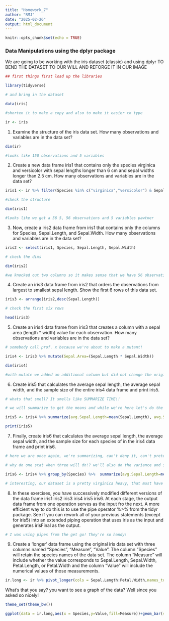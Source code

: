 ```yaml
---
title: "Homework_7"
author: "RMJ"
date: "2025-02-26"
output: html_document
---
```


```r
knitr::opts_chunk$set(echo = TRUE)
```


### Data Manipulations using the dplyr package


We are going to be working with the iris dataset (classic) and using dplyr TO BEND THE DATASET TO OUR WILL AND REFORGE IT IN OUR IMAGE

```r

## first things first load up the libraries

library(tidyverse)

# and bring in the dataset

data(iris)

#shorten it to make a copy and also to make it easier to type

ir <- iris

```

1. Examine the structure of the iris data set. How many observations and variables are in the data set?

```r


dim(ir)

#looks like 150 observations and 5 variables 


```
2. Create a new data frame iris1 that contains only the species virginica and versicolor with sepal lengths longer than 6 cm and sepal widths longer than 2.5 cm. How many observations and variables are in the data set?

``` r

iris1 <- ir %>% filter(Species %in% c("virginica","versicolor") & Sepal.Length > 6 & Sepal.Width > 2.5)

#check the structure

dim(iris1)

#looks like we got a 56 5, 56 observations and 5 variables pawtner


```

3. Now, create a iris2 data frame from iris1 that contains only the columns for Species, Sepal.Length, and Sepal.Width. How many observations and variables are in the data set?

```r

iris2 <- select(iris1, Species, Sepal.Length, Sepal.Width)

# check the dims

dim(iris2)

#we knocked out two columns so it makes sense that we have 56 observations still but only 3 variables

```

4. Create an iris3 data frame from iris2 that orders the observations from largest to smallest sepal length. Show the first 6 rows of this data set.

``` r

iris3 <- arrange(iris2,desc(Sepal.Length))

# check the first six rows

head(iris3)

```

5. Create an iris4 data frame from iris3 that creates a column with a sepal area (length * width) value for each observation. How many observations and variables are in the data set?

```r

# somebody call prof. x because we're about to make a mutant!

iris4 <- iris3 %>% mutate(Sepal.Area=(Sepal.Length * Sepal.Width))

dim(iris4)

#with mutate we added an additional column but did not change the original number of observations thus we have 56 observations and 4 variables (one with that new variable smell)


```

6. Create iris5 that calculates the average sepal length, the average sepal width, and the sample size of the entire iris4 data frame and print iris5.

``` r

# whats that smell? It smells like SUMMARIZE TIME!!

# we will summarize to get the means and while we're here let's do the other stats too. Why not? Whose going to stop me? I fear neither god nor man. 

iris5 <- iris4 %>% summarize(avg.Sepal.Length=mean(Sepal.Length), avg.Sepal.Width=mean(Sepal.Width),sd.Sepal.Length=sd(Sepal.Length), sd.Sepal.Width=sd(Sepal.Width),var.Sepal.Length=var(Sepal.Length), var.Sepal.Width=var(Sepal.Width),obs.count=n())

print(iris5)


```

7. Finally, create iris6 that calculates the average sepal length, the average sepal width, and the sample size for each species of in the iris4 data frame and print iris6.

```r

# here we are once again, we're summarizing, can't deny it, can't pretend. we're doing it by species this time!

# why do one stat when three will do!? we'll also do the variance and standard deviation. FOR COMPLETENESS!

iris6 <- iris4 %>% group_by(Species) %>%  summarize(avg.Sepal.Length=mean(Sepal.Length), avg.Sepal.Width=mean(Sepal.Width),sd.Sepal.Length=sd(Sepal.Length), sd.Sepal.Width=sd(Sepal.Width),var.Sepal.Length=var(Sepal.Length), var.Sepal.Width=var(Sepal.Width),obs.count=n())

# interesting, our dataset is a pretty virginica heavy, that must have something to do with our selection criteria. 

```

8. In these exercises, you have successively modified different versions of the data frame iris1 iris2 iris3 iris4 iris5 iris6. At each stage, the output data frame from one operation serves as the input fro the next. A more efficient way to do this is to use the pipe operator %>% from the tidyr package. See if you can rework all of your previous statements (except for iris5) into an extended piping operation that uses iris as the input and generates irisFinal as the output.

```r

# I was using pipes from the get go! They're so handy!

```

9. Create a ‘longer’ data frame using the original iris data set with three columns named “Species”, “Measure”, “Value”. The column “Species” will retain the species names of the data set. The column “Measure” will include whether the value corresponds to Sepal.Length, Sepal.Width, Petal.Length, or Petal.Width and the column “Value” will include the numerical values of those measurements.

```r

ir.long <- ir %>% pivot_longer(cols = Sepal.Length:Petal.Width,names_to = "Measure",values_to = "Value")

```

What's that you say? you want to see a graph of the data? Well since you asked so nicely!

```r

theme_set(theme_bw())

ggplot(data = ir.long,aes(x = Species,y=Value,fill=Measure))+geom_bar(stat = 'identity',position = 'dodge')+scale_fill_manual(values = c("#219ebc","#023047","#ffb703","#fb8500"))

```
